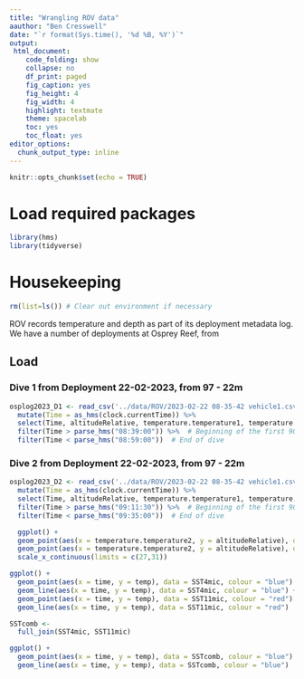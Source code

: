 ```yaml
---
title: "Wrangling ROV data"
aauthor: "Ben Cresswell"
date: "`r format(Sys.time(), '%d %B, %Y')`"
output: 
 html_document:
    code_folding: show
    collapse: no
    df_print: paged
    fig_caption: yes
    fig_height: 4
    fig_width: 4
    highlight: textmate
    theme: spacelab
    toc: yes
    toc_float: yes
editor_options: 
  chunk_output_type: inline
---
```



```r
knitr::opts_chunk$set(echo = TRUE)
```

# Load required packages
```r
library(hms)
library(tidyverse)
```

# Housekeeping
```r
rm(list=ls()) # Clear out environment if necessary
```

ROV records temperature and depth as part of its deployment metadata log. We have a number of deployments at Osprey Reef, from 


## Load
### Dive 1 from Deployment 22-02-2023, from 97 - 22m
```r
osplog2023_D1 <- read_csv('../data/ROV/2023-02-22 08-35-42 vehicle1.csv') %>% 
  mutate(Time = as_hms(clock.currentTime)) %>% 
  select(Time, altitudeRelative, temperature.temperature1, temperature.temperature2) %>% 
  filter(Time > parse_hms("08:39:00")) %>%  # Beginning of the first 90m+ transect
  filter(Time < parse_hms("08:59:00"))  # End of dive
```

### Dive 2 from Deployment 22-02-2023, from 97 - 22m
```r
osplog2023_D2 <- read_csv('../data/ROV/2023-02-22 08-35-42 vehicle1.csv') %>% 
  mutate(Time = as_hms(clock.currentTime)) %>% 
  select(Time, altitudeRelative, temperature.temperature1, temperature.temperature2) %>% 
  filter(Time > parse_hms("09:11:30")) %>%  # Beginning of the first 90m+ transect
  filter(Time < parse_hms("09:35:00"))  # End of dive
```



```r
  ggplot() +
  geom_point(aes(x = temperature.temperature2, y = altitudeRelative), data = osplog2023_D1) +
  geom_point(aes(x = temperature.temperature2, y = altitudeRelative), data = osplog2023_D2) +
  scale_x_continuous(limits = c(27,31))
```




















```r
ggplot() +
  geom_point(aes(x = time, y = temp), data = SST4mic, colour = "blue") +
  geom_line(aes(x = time, y = temp), data = SST4mic, colour = "blue") +
  geom_point(aes(x = time, y = temp), data = SST11mic, colour = "red") +
  geom_line(aes(x = time, y = temp), data = SST11mic, colour = "red") 
```


```r
SSTcomb <- 
  full_join(SST4mic, SST11mic)
```


```r
ggplot() +
  geom_point(aes(x = time, y = temp), data = SSTcomb, colour = "blue") +
  geom_line(aes(x = time, y = temp), data = SSTcomb, colour = "blue")
```



